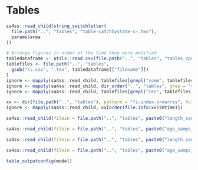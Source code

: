 \clearpage
<!--
to do onboarding sa4ss - move this to sa4ss.sty so everyone's figures hold their order
https://stackoverflow.com/questions/29696172/how-to-hold-figure-position-with-figure-caption-in-pdf-output-of-knitr
-->
\floatplacement{table}{H}
# Tables

```r
sa4ss::read_child(string_switchletter(
  file.path("..", "tables", "table-catchbystate-s-.tex"),
  params$area
))
```

<!-- Need tab:management-refpoints
label = "tab:management-refpoints",
caption = "Recent trends in landings and total catch (mt) relative to management guidelines. Total dead catch represents the total landings plus the model estimated dead discard biomass. Note that the model estimated total dead catch may not be the same as the \gls{wcgop} estimates of total mortality [@somers2017], which are the "official" records for determining whether the \gls{acl} has been exceeded."
-->

```r
# Arrange figures in order of the time they were modified
tabledataframe <- utils::read.csv(file.path("..", "tables", "tables_cpue.csv"))
tablefiles <- file.path("..", "tables",
  gsub("\\.csv", ".tex", tabledataframe[["filename"]])
)
ignore <- mapply(sa4ss::read_child, tablefiles[grepl("comm", tablefiles)])
ignore <- mapply(sa4ss::read_child, dir_order("..", "tables", grep = "reccpuewa"))
ignore <- mapply(sa4ss::read_child, tablefiles[grepl("rec", tablefiles)])
```

```r
xx <- dir(file.path("..", "tables"), pattern = "fi-index-ormarres", full.names= TRUE)
ignore <- mapply(sa4ss::read_child, xx[order(file.info(xx)$mtime)])
```

<!-- Sample size tables -->
```r

sa4ss::read_child(filein = file.path("..", "tables", paste0("length_samps_", params$area, ".tex")))

sa4ss::read_child(filein = file.path("..", "tables", paste0("age_samps_", params$area, ".tex")))
```

<!-- Sample size tables for commercial by state -->
```r

sa4ss::read_child(filein = file.path("..", "tables", paste0("length_samps_comm_byState_", params$area, ".tex")))

sa4ss::read_child(filein = file.path("..", "tables", paste0("age_samps_comm_byState_", params$area, ".tex")))
```


<!-- ====================================================================== -->
<!-- 30model tables -->
<!-- ====================================================================== -->
```r
table_outputconfig(model)
```

\begin{landscape}
```r
table_sens(string_switchletter("../tables/sens_table_s_bio_rec.csv", params$area))
table_sens(string_switchletter("../tables/sens_table_s_index.csv", params$area))
```
\end{landscape}
